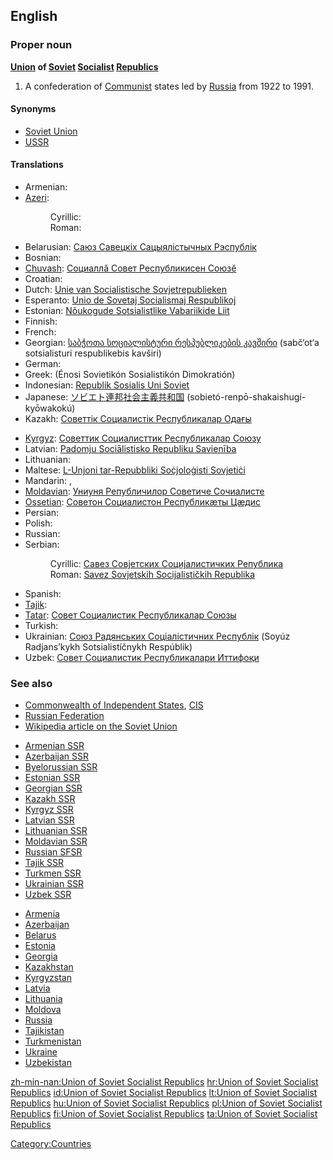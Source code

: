 ==English==

===Proper noun===
'''[[union|Union]] of [[Soviet]] [[Socialist]] [[republic|Republic]]s'''

# A confederation of [[Communist]] states led by [[Russia]] from 1922 to 1991.

====Synonyms====
* [[Soviet Union]]
* [[USSR]]

====Translations====
{{trans-top|a confederation of Communist states}}
* Armenian: {{t-|hy|Սովետական Սոցիալիստական Հանրապետությունների Միություն|tr=Sovetakan Soc'ialistakan Hanrapetut'yunneri Miut'yun}}
* [[Azeri]]:
*: Cyrillic: {{t-|az|Совет Сосиалист Республикалары Иттифагы|sc=Cyrl|xs=Azeri}}
*: Roman: {{t-|az|Sovet Sosialist Respublikaları İttifaqı|xs=Azeri}}
* Belarusian: [[Саюз Савецкіх Сацыялістычных Рэспублік]]
* Bosnian: {{t-|bs|Savez Sovjetskih Socijalističkih Republika|m}}
* [[Chuvash]]: [[Социаллă Совет Республикисен Союзĕ]]
* Croatian: {{t+|hr|Savez Sovjetskih Socijalističkih Republika|m}}
* Dutch: [[Unie van Socialistische Sovjetrepublieken]]
* Esperanto: [[Unio de Sovetaj Socialismaj Respublikoj]]
* Estonian: [[Nõukogude Sotsialistlike Vabariikide Liit]]
* Finnish: {{t+|fi|Sosialististen neuvostotasavaltojen liitto}}
* French: {{t-|fr|Union des Républiques Socialistes Soviétiques}}
* Georgian: [[საბჭოთა სოციალისტური რესპუბლიკების კავშირი]] (sabč‘ot‘a sotsialisturi respublikebis kavširi)
* German: {{t+|de|Union der Sozialistischen Sowjetrepubliken}}
* Greek: {{t-|el|Ένωση Σοβιετικών Σοσιαλιστικών Δημοκρατιών|f}} (Énosi Sovietikón Sosialistikón Dimokratión)
* Indonesian: [[Republik Sosialis Uni Soviet]]
* Japanese: [[ソビエト]][[連邦]][[社会主義]][[共和国]] (sobietó-renpō-shakaishugí-kyōwakokú)
* Kazakh: [[Советтік Социалистік Республикалар Одағы]]
{{trans-mid}}
* [[Kyrgyz]]: [[Советтик Социалисттик Республикалар Союзу]]
* Latvian: [[Padomju Sociālistisko Republiku Savienība]]
* Lithuanian: {{t+|lt|Tarybų Socialistinių Respublikų Sąjunga|xs=Lithuanian}}
* Maltese: [[L-Unjoni tar-Repubbliki Soċjoloġisti Sovjetiċi]]
* Mandarin: {{t|cmn|苏维埃社会主义共和国联盟|sc=Hani}}, {{t|zh|蘇維埃社會主義共和國聯盟|sc=Hani}}
* [[Moldavian]]: [[Униуня Републичилор Советиче Сочиалисте]]
* [[Ossetian]]: [[Советон Социалистон Республикæты Цæдис]]
* Persian: {{t|fa|اتحاد جماهیر شوروی سوسیالیستی|tr=ettehâd-e jamâhir-e šuravi-ye sosiyâlisti|xs=Persian}}
* Polish: {{t+|pl|Związek Socjalistycznych Republik Radzieckich}}
* Russian: {{t+|ru|Союз Советских Социалистических Республик|m|tr=Soyúz Sovétskikh Sotsialistíčeskikh Respúblik}}
* Serbian:
*: Cyrillic: [[Савез Совјетских Социјалистичких Република#Serbian|Савез Совјетских Социјалистичких Република]] {{m}}
*: Roman: [[Savez Sovjetskih Socijalističkih Republika#Serbian|Savez Sovjetskih Socijalističkih Republika]] {{m}}
* Spanish: {{t|es|Unión de Repúblicas Socialistas Soviéticas|f}}
* [[Tajik]]: {{t|tg|Иттиҳоди Ҷумҳуриҳои Сосиалистии Шӯравӣ|tr=Ittihod-i Jumhuriho-yi Sosialisti-i Šūravī|sc=Cyrl|xs=Tajik}}
* [[Tatar]]: [[Совет Социалистик Республикалар Союзы]]
* Turkish: {{t+|tr|Sovyet Sosyalist Cumhuriyetler Birliği}}
* Ukrainian: [[Союз Радянських Соціалістичних Республік]] (Soyúz Radjans’kykh Sotsialistíčnykh Respúblik)
* Uzbek: [[Совет Социалистик Республикалари Иттифоқи]]
{{trans-bottom}}

===See also===
* [[Commonwealth of Independent States]], [[CIS]]
* [[Russian Federation]]
* [[w:Soviet Union|Wikipedia article on the Soviet Union]]
{{top2}}
* [[Armenian SSR]]
* [[Azerbaijan SSR]]
* [[Byelorussian SSR]]
* [[Estonian SSR]]
* [[Georgian SSR]]
* [[Kazakh SSR]]
* [[Kyrgyz SSR]]
* [[Latvian SSR]]
* [[Lithuanian SSR]]
* [[Moldavian SSR]]
* [[Russian SFSR]]
* [[Tajik SSR]]
* [[Turkmen SSR]]
* [[Ukrainian SSR]]
* [[Uzbek SSR]]
{{mid2}}
* [[Armenia]]
* [[Azerbaijan]]
* [[Belarus]]
* [[Estonia]]
* [[Georgia]]
* [[Kazakhstan]]
* [[Kyrgyzstan]]
* [[Latvia]]
* [[Lithuania]]
* [[Moldova]]
* [[Russia]]
* [[Tajikistan]]
* [[Turkmenistan]]
* [[Ukraine]]
* [[Uzbekistan]]
{{bottom2}}

[[Category:Countries]]

[[zh-min-nan:Union of Soviet Socialist Republics]]
[[hr:Union of Soviet Socialist Republics]]
[[id:Union of Soviet Socialist Republics]]
[[lt:Union of Soviet Socialist Republics]]
[[hu:Union of Soviet Socialist Republics]]
[[pl:Union of Soviet Socialist Republics]]
[[fi:Union of Soviet Socialist Republics]]
[[ta:Union of Soviet Socialist Republics]]